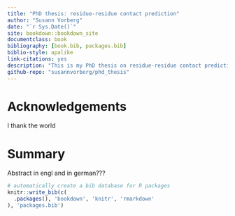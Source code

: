 ```yaml
--- 
title: "PhD thesis: residue-residue contact prediction"
author: "Susann Vorberg"
date: "`r Sys.Date()`"
site: bookdown::bookdown_site
documentclass: book
bibliography: [book.bib, packages.bib]
biblio-style: apalike
link-citations: yes
description: "This is my PhD thesis on residue-residue contact prediction."
github-repo: "susannvorberg/phd_thesis"
---
```


# Acknowledgements

I thank the world

# Summary

Abstract in engl and in german???

```r
# automatically create a bib database for R packages
knitr::write_bib(c(
  .packages(), 'bookdown', 'knitr', 'rmarkdown'
), 'packages.bib')
```
